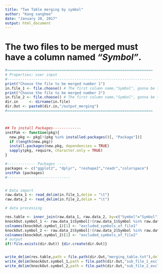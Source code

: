 ```yaml
---
title: "Two Table merging by symbol"
author: "Kang sanghee"
date: "January 20, 2017"
output: html_document
---
```


# The two files to be merged must have a column named *"Symbol"*.

```r

#===================================================================
# Properties: user input
#-------------------------------------------------------------------
print("Choose the file to be merged number 1")
in.file_1 <- file.choose() # The first column name,"Symbol", gonna be the key for merging
print("Choose the file to be merged number 2")
in.file_2 <- file.choose() # The first column name,"Symbol", gonna be the key for merging
dir.in     <- dirname(in.file)
dir.Out <- paste0(dir.in,"/output_merging")
#===================================================================



## To install Packages-------------
instPak <- function(pkg){
  new.pkg <- pkg[!(pkg %in% installed.packages()[, "Package"])]
  if (length(new.pkg)) 
  install.packages(new.pkg, dependencies = TRUE)
  sapply(pkg, require, character.only = TRUE)
}

#------------- Packages ----
packages <- c("ggplot2", "dplyr", "reshape2","readr","colorspace")
instPak (packages) 
#-----------------------------


# Data import
raw.data_1 <- read_delim(in.file_1,delim = "\t")
raw.data_2 <- read_delim(in.file_2,delim = "\t")

# data processing

res.table <- inner_join(raw.data_1, raw.data_2, by=c("Symbol"="Symbol"))
knockOut.symbol_1 <- raw.data_1$Symbol[!(raw.data_1$Symbol %in% raw.data_2$Symbol)] %>% as.data.frame
colnames(knockOut.symbol_1)[1] <- "excluded_symbols_of_file1"
knockOut.symbol_2 <- raw.data_2$Symbol[!(raw.data_2$Symbol %in% raw.data_1$Symbol)] %>% as.data.frame
colnames(knockOut.symbol_2)[1] <- "excluded_symbols_of_file2"
# output
if(!file.exists(dir.Out)) {dir.create(dir.Out)}


write_delim(res.table,path = file.path(dir.Out,"merging_table.txt"),delim = "\t",na = "")
write_delim(knockOut.symbol_1,path = file.path(dir.Out,"sub_file_1_excludedSymbols.txt"),delim = "\t",na = "")
write_delim(knockOut.symbol_2,path = file.path(dir.Out,"sub_file_2_excludedSymbols.txt"),delim = "\t",na = "")
```

